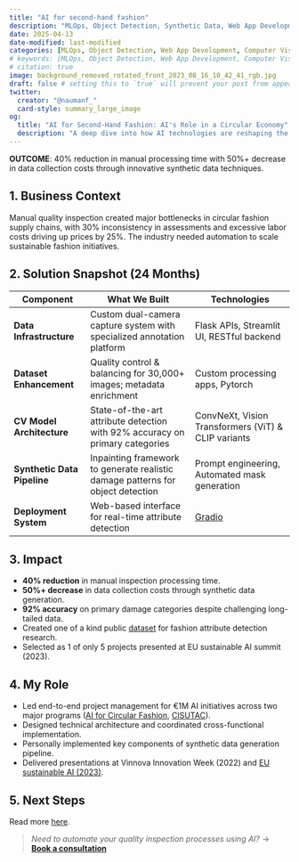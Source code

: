 ```yaml
---
title: "AI for second-hand fashion"
description: "MLOps, Object Detection, Synthetic Data, Web App Development, Image Classification, Project Management"
date: 2025-04-13
date-modified: last-modified
categories: [MLOps, Object Detection, Web App Development, Computer Vision, Synthetic Data, Project Management, PyTorch, HuggingFace, Datasets]
# keywords: [MLOps, Object Detection, Web App Development, Computer Vision, Synthetic Data, Project Management, PyTorch, HuggingFace, Datasets]
# citation: true
image: background_removed_rotated_front_2023_08_16_10_42_41_rgb.jpg
draft: false # setting this to `true` will prevent your post from appearing on your listing page until you're ready!
twitter:
  creator: "@naumanf_"
  card-style: summary_large_image
og:
  title: "AI for Second-Hand Fashion: AI's Role in a Circular Economy"
  description: "A deep dive into how AI technologies are reshaping the second-hand fashion industry towards more sustainable practices."
---
```



::: {.callout-important appearance="minimal"}
**OUTCOME**: 40% reduction in manual processing time with 50%+ decrease in data collection costs through innovative synthetic data techniques.
:::


## 1. Business Context
Manual quality inspection created major bottlenecks in circular fashion supply chains, with 30% inconsistency in assessments and excessive labor costs driving up prices by 25%. The industry needed automation to scale sustainable fashion initiatives.

## 2. Solution Snapshot (24 Months)
| Component | What We Built | Technologies |
|-----------|---------------|--------------|
| **Data Infrastructure** | Custom dual-camera capture system with specialized annotation platform | Flask APIs, Streamlit UI, RESTful backend |
| **Dataset Enhancement** | Quality control & balancing for 30,000+ images; metadata enrichment | Custom processing apps, Pytorch |
| **CV Model Architecture** | State-of-the-art attribute detection with 92% accuracy on primary categories | ConvNeXt, Vision Transformers (ViT) & CLIP variants |
| **Synthetic Data Pipeline** | Inpainting framework to generate realistic damage patterns for object detection | Prompt engineering, Automated mask generation |
| **Deployment System** | Web-based interface for real-time attribute detection | [Gradio](https://huggingface.co/spaces/fashion-demo-organization/fashion_demo) |

## 3. Impact
* **40% reduction** in manual inspection processing time.
* **50%+ decrease** in data collection costs through synthetic data generation.
* **92% accuracy** on primary damage categories despite challenging long-tailed data.
* Created one of a kind public [dataset](https://zenodo.org/records/13788681) for fashion attribute detection research.
* Selected as 1 of only 5 projects presented at EU sustainable AI summit (2023).

## 4. My Role
* Led end-to-end project management for €1M AI initiatives across two major programs ([AI for Circular Fashion](https://www.ri.se/en/what-we-do/projects/ai-for-resource-efficient-circular-fashion), [CISUTAC](https://www.cisutac.eu/)).
* Designed technical architecture and coordinated cross-functional implementation.
* Personally implemented key components of synthetic data generation pipeline.
* Delivered presentations at Vinnova Innovation Week (2022) and [EU sustainable AI (2023)](https://swedish-presidency.consilium.europa.eu/en/events/event-on-sustainable-artificial-intelligence-ai-2-35/).

## 5. Next Steps
Read more [here](https://fnauman.github.io/second-hand-fashion/).

> *Need to automate your quality inspection processes using AI?* → **[Book a consultation](mailto:farrukhnordicworks@gmail.com)**

